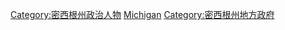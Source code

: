 [[Category:密西根州政治人物|Category:密西根州政治人物]]
[[Category:美國各州地方政治公職人員|Michigan]]
[[Category:密西根州地方政府|Category:密西根州地方政府]]